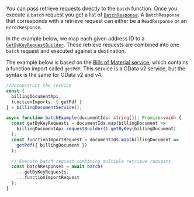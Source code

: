 You can pass retrieve requests directly to the `batch` function.
Once you execute a `batch` request you get a list of [`BatchResponse`](#responses).
A `BatchResponse` that corresponds with a retrieve request can either be a `ReadResponse` or an `ErrorResponse`.

In the example below, we map each given address ID to a [`GetByKeyRequestBuilder`](#getbykey-request-builder).
These retrieve requests are combined into one `batch` request and executed against a destination.

The example below is based on the [Bills of Material service](https://api.sap.com/api/OP_API_BILLING_DOCUMENT_SRV_0001/overview), which contains a function import called `getPdf`.
This service is a OData v2 service, but the syntax is the same for OData v2 and v4.

```ts
//Deconstruct the service
const {
  billingDocumentApi,
  functionImports: { getPdf }
} = billingDocumentService();

async function batchExample(documentIds: string[]): Promise<void> {
  const getByKeyRequests = documentIds.map(billingDocument =>
    billingDocumentApi.requestBuilder().getByKey(billingDocument)
  );
  const functionImportRequest = documentIds.map(billingDocument =>
    getPdf({ billingDocument })
  );

  // Execute batch request combining multiple retrieve requests
  const batchResponses = await batch(
    ...getByKeyRequests,
    ...functionImportRequest
  );
}
```

